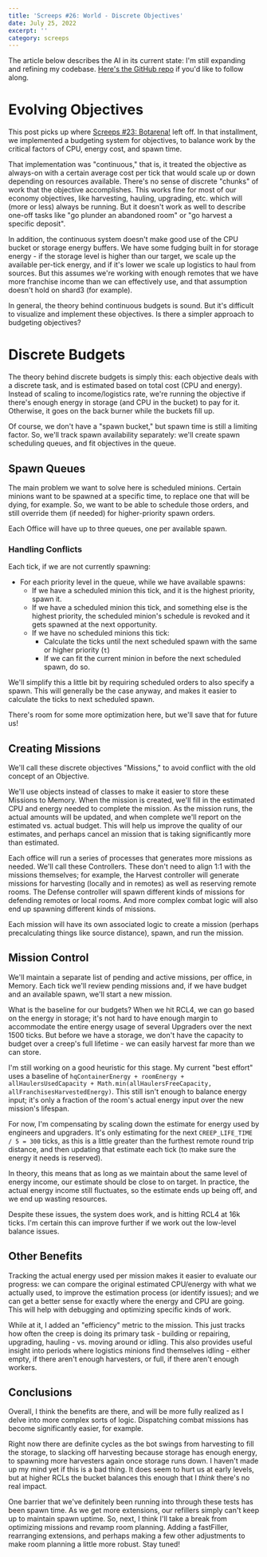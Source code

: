 ---
title: 'Screeps #26: World - Discrete Objectives'
date: July 25, 2022
excerpt: ''
category: screeps
---

The article below describes the AI in its current state: I'm still expanding and refining my codebase. [Here's the GitHub repo](https://github.com/glitchassassin/screeps) if you'd like to follow along.

# Evolving Objectives

This post picks up where [Screeps #23: Botarena!](https://www.jonwinsley.com/screeps/2021/09/28/screeps-spawning-budget/) left off. In that installment, we implemented a budgeting system for objectives, to balance work by the critical factors of CPU, energy cost, and spawn time.

That implementation was "continuous," that is, it treated the objective as always-on with a certain average cost per tick that would scale up or down depending on resources available. There's no sense of discrete "chunks" of work that the objective accomplishes. This works fine for most of our economy objectives, like harvesting, hauling, upgrading, etc. which will (more or less) always be running. But it doesn't work as well to describe one-off tasks like "go plunder an abandoned room" or "go harvest a specific deposit".

In addition, the continuous system doesn't make good use of the CPU bucket or storage energy buffers. We have some fudging built in for storage energy - if the storage level is higher than our target, we scale up the available per-tick energy, and if it's lower we scale up logistics to haul from sources. But this assumes we're working with enough remotes that we have more franchise income than we can effectively use, and that assumption doesn't hold on shard3 (for example).

In general, the theory behind continuous budgets is sound. But it's difficult to visualize and implement these objectives. Is there a simpler approach to budgeting objectives?

# Discrete Budgets

The theory behind discrete budgets is simply this: each objective deals with a discrete task, and is estimated based on total cost (CPU and energy). Instead of scaling to income/logistics rate, we're running the objective if there's enough energy in storage (and CPU in the bucket) to pay for it. Otherwise, it goes on the back burner while the buckets fill up.

Of course, we don't have a "spawn bucket," but spawn time is still a limiting factor. So, we'll track spawn availability separately: we'll create spawn scheduling queues, and fit objectives in the queue.

## Spawn Queues

The main problem we want to solve here is scheduled minions. Certain minions want to be spawned at a specific time, to replace one that will be dying, for example. So, we want to be able to schedule those orders, and still override them (if needed) for higher-priority spawn orders.

Each Office will have up to three queues, one per available spawn.

### Handling Conflicts

Each tick, if we are not currently spawning:

- For each priority level in the queue, while we have available spawns:
  - If we have a scheduled minion this tick, and it is the highest priority, spawn it.
  - If we have a scheduled minion this tick, and something else is the highest priority, the scheduled minion's schedule is revoked and it gets spawned at the next opportunity.
  - If we have no scheduled minions this tick:
    - Calculate the ticks until the next scheduled spawn with the same or higher priority (`t`)
    - If we can fit the current minion in before the next scheduled spawn, do so.

We'll simplify this a little bit by requiring scheduled orders to also specify a spawn. This will generally be the case anyway, and makes it easier to calculate the ticks to next scheduled spawn.

There's room for some more optimization here, but we'll save that for future us!

## Creating Missions

We'll call these discrete objectives "Missions," to avoid conflict with the old concept of an Objective.

We'll use objects instead of classes to make it easier to store these Missions to Memory. When the mission is created, we'll fill in the estimated CPU and energy needed to complete the mission. As the mission runs, the actual amounts will be updated, and when complete we'll report on the estimated vs. actual budget. This will help us improve the quality of our estimates, and perhaps cancel an mission that is taking significantly more than estimated.

Each office will run a series of processes that generates more missions as needed. We'll call these Controllers. These don't need to align 1:1 with the missions themselves; for example, the Harvest controller will generate missions for harvesting (locally and in remotes) as well as reserving remote rooms. The Defense controller will spawn different kinds of missions for defending remotes or local rooms. And more complex combat logic will also end up spawning different kinds of missions.

Each mission will have its own associated logic to create a mission (perhaps precalculating things like source distance), spawn, and run the mission.

## Mission Control

We'll maintain a separate list of pending and active missions, per office, in Memory. Each tick we'll review pending missions and, if we have budget and an available spawn, we'll start a new mission.

What is the baseline for our budgets? When we hit RCL4, we can go based on the energy in storage; it's not hard to have enough margin to accommodate the entire energy usage of several Upgraders over the next 1500 ticks. But before we have a storage, we don't have the capacity to budget over a creep's full lifetime - we can easily harvest far more than we can store.

I'm still working on a good heuristic for this stage. My current "best effort" uses a baseline of `hqContainerEnergy + roomEnergy + allHaulersUsedCapacity + Math.min(allHaulersFreeCapacity, allFranchisesHarvestedEnergy)`. This still isn't enough to balance energy input; it's only a fraction of the room's actual energy input over the new mission's lifespan.

For now, I'm compensating by scaling down the estimate for energy used by engineers and upgraders. It's only estimating for the next `CREEP_LIFE_TIME / 5 = 300` ticks, as this is a little greater than the furthest remote round trip distance, and then updating that estimate each tick (to make sure the energy it needs is reserved).

In theory, this means that as long as we maintain about the same level of energy income, our estimate should be close to on target. In practice, the actual energy income still fluctuates, so the estimate ends up being off, and we end up wasting resources.

Despite these issues, the system does work, and is hitting RCL4 at 16k ticks. I'm certain this can improve further if we work out the low-level balance issues.

## Other Benefits

Tracking the actual energy used per mission makes it easier to evaluate our progress: we can compare the original estimated CPU/energy with what we actually used, to improve the estimation process (or identify issues); and we can get a better sense for exactly where the energy and CPU are going. This will help with debugging and optimizing specific kinds of work.

While at it, I added an "efficiency" metric to the mission. This just tracks how often the creep is doing its primary task - building or repairing, upgrading, hauling - vs. moving around or idling. This also provides useful insight into periods where logistics minions find themselves idling - either empty, if there aren't enough harvesters, or full, if there aren't enough workers.

## Conclusions

Overall, I think the benefits are there, and will be more fully realized as I delve into more complex sorts of logic. Dispatching combat missions has become significantly easier, for example.

Right now there are definite cycles as the bot swings from harvesting to fill the storage, to slacking off harvesting because storage has enough energy, to spawning more harvesters again once storage runs down. I haven't made up my mind yet if this is a bad thing. It does seem to hurt us at early levels, but at higher RCLs the bucket balances this enough that I _think_ there's no real impact.

One barrier that we've definitely been running into through these tests has been spawn time. As we get more extensions, our refillers simply can't keep up to maintain spawn uptime. So, next, I think I'll take a break from optimizing missions and revamp room planning. Adding a fastFiller, rearranging extensions, and perhaps making a few other adjustments to make room planning a little more robust. Stay tuned!
